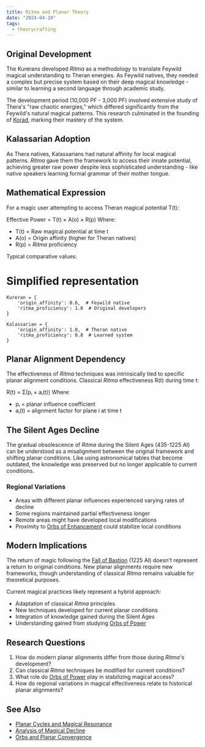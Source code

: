 ```yaml
---
title: Ritma and Planar Theory
date: "2024-04-19"
tags:
  - theorycrafting
---
```


## Original Development

The Kurerans developed *Ritma* as a methodology to translate Feywild magical
understanding to Theran energies. As Feywild natives, they needed a complex but
precise system based on their deep magical knowledge - similar to learning a
second language through academic study.

The development period (10,000 PF - 3,000 PF) involved extensive study of
Thera's "raw chaotic energies," which differed significantly from the Feywild's
natural magical patterns. This research culminated in the founding of
[Korad](/world/locations/korad-pass/), marking their mastery of the system.

## Kalassarian Adoption

As Thera natives, Kalassarians had natural affinity for local magical patterns.
*Ritma* gave them the framework to access their innate potential, achieving
greater raw power despite less sophisticated understanding - like native
speakers learning formal grammar of their mother tongue.

## Mathematical Expression

For a magic user attempting to access Theran magical potential T(t):

Effective Power = T(t) × A(o) × R(p) Where:

* T(t) = Raw magical potential at time t
* A(o) = Origin affinity (higher for Theran natives)
* R(p) = *Ritma* proficiency

Typical comparative values:

# Simplified representation

```
Kureran = {
    'origin_affinity': 0.6,  # Feywild native
    'ritma_proficiency': 1.0  # Original developers
}

Kalassarian = {
    'origin_affinity': 1.0,  # Theran native
    'ritma_proficiency': 0.8  # Learned system
}
```

## Planar Alignment Dependency

The effectiveness of *Ritma* techniques was intrinsically tied to specific
planar alignment conditions. Classical *Ritma* effectiveness R(t) during time t:

R(t) = Σ(pᵢ × aᵢ(t)) Where:

* pᵢ = planar influence coefficient
* aᵢ(t) = alignment factor for plane i at time t

## The Silent Ages Decline

The gradual obsolescence of *Ritma* during the Silent Ages (435-1225 AI) can be
understood as a misalignment between the original framework and shifting planar
conditions. Like using astronomical tables that become outdated, the knowledge
was preserved but no longer applicable to current conditions.

### Regional Variations

* Areas with different planar influences experienced varying rates of decline
* Some regions maintained partial effectiveness longer
* Remote areas might have developed local modifications
* Proximity to
  [Orbs of Enhancement](/world/misc/orbs-of-power/orb-of-enhancement/) could
  stabilize local conditions

## Modern Implications

The return of magic following the
[Fall of Bastion](/world/events/fall-of-bastion/) (1225 AI) doesn't represent
a return to original conditions. New planar alignments require new frameworks,
though understanding of classical *Ritma* remains valuable for theoretical
purposes.

Current magical practices likely represent a hybrid approach:

* Adaptation of classical *Ritma* principles
* New techniques developed for current planar conditions
* Integration of knowledge gained during the Silent Ages
* Understanding gained from studying
  [Orbs of Power](/world/misc/orbs-of-power/)

## Research Questions

1. How do modern planar alignments differ from those during *Ritma*'s
   development?
2. Can classical *Ritma* techniques be modified for current conditions?
3. What role do [Orbs of Power](/world/misc/orbs-of-power/) play in
   stabilizing magical access?
4. How do regional variations in magical effectiveness relate to historical
   planar alignments?

## See Also

* [Planar Cycles and Magical Resonance](/world/notes/theorycrafting/planar-cycles-and-magic)
* [Analysis of Magical Decline](/world/notes/theorycrafting/silent-ages-magical-decline)
* [Orbs and Planar Convergence](/world/notes/theorycrafting/orbs-and-planar-convergence)
